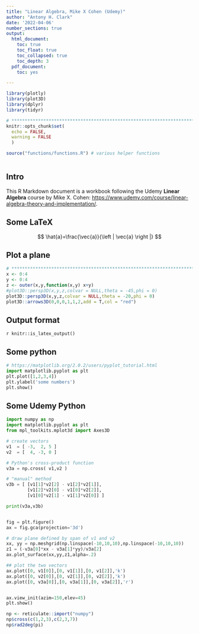 ```yaml
---
title: "Linear Algebra, Mike X Cohen (Udemy)"
author: "Antony H. Clark"
date: '2022-04-06'
number_sections: true
output: 
  html_document:
    toc: true
    toc_float: true
    toc_collapsed: true
    toc_depth: 3
  pdf_document:
    toc: yes

---
```


```r

library(plotly)
library(plot3D)
library(dplyr)
library(tidyr)

# ********************************************************************************
knitr::opts_chunk$set(
  echo = FALSE,
  warning = FALSE
  )

source("functions/functions.R") # various helper functions



```

## Intro

This R Markdown document is a workbook following the Udemy **Linear Algebra** course by Mike X. Cohen:
 <https://www.udemy.com/course/linear-algebra-theory-and-implementation/>.

## Some LaTeX

$$ \hat{a}=\frac{\vec{a}}{\left | \vec{a} \right |} $$

## Plot a plane

```r
# ********************************************************************************
x <- 0:4
y <- 0:4
z <- outer(x,y,function(x,y) x+y)
#plot3D::persp3D(x,y,z,colvar = NULL,theta = -45,phi = 0)
plot3D::persp3D(x,y,z,colvar = NULL,theta = -20,phi = 0)
plot3D::arrows3D(0,0,0,1,1,2,add = T,col = "red")

```


## Output format

`r knitr::is_latex_output()`

## Some python

```python
# https://matplotlib.org/2.0.2/users/pyplot_tutorial.html
import matplotlib.pyplot as plt
plt.plot([1,2,3,4])
plt.ylabel('some numbers')
plt.show()


```

## Some Udemy Python

```python
import numpy as np
import matplotlib.pyplot as plt
from mpl_toolkits.mplot3d import Axes3D

# create vectors
v1  = [ -3,  2, 5 ]
v2  = [  4, -3, 0 ]

# Python's cross-product function
v3a = np.cross( v1,v2 )

# "manual" method
v3b = [ [v1[1]*v2[2] - v1[2]*v2[1]],
        [v1[2]*v2[0] - v1[0]*v2[2]],
        [v1[0]*v2[1] - v1[1]*v2[0]] ]

print(v3a,v3b)


fig = plt.figure()
ax = fig.gca(projection='3d')

# draw plane defined by span of v1 and v2
xx, yy = np.meshgrid(np.linspace(-10,10,10),np.linspace(-10,10,10))
z1 = (-v3a[0]*xx - v3a[1]*yy)/v3a[2]
ax.plot_surface(xx,yy,z1,alpha=.2)

## plot the two vectors
ax.plot([0, v1[0]],[0, v1[1]],[0, v1[2]],'k')
ax.plot([0, v2[0]],[0, v2[1]],[0, v2[2]],'k')
ax.plot([0, v3a[0]],[0, v3a[1]],[0, v3a[2]],'r')


ax.view_init(azim=150,elev=45)
plt.show()


```

```r

np <- reticulate::import("numpy")
np$cross(c(1,2,3),c(2,3,7))
np$rad2deg(pi)
```










